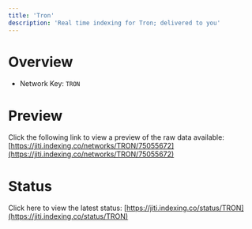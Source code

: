 ```yaml
---
title: 'Tron'
description: 'Real time indexing for Tron; delivered to you'
---
```


# Overview
- Network Key: `TRON`

# Preview
Click the following link to view a preview of the raw data available: [https://jiti.indexing.co/networks/TRON/75055672](https://jiti.indexing.co/networks/TRON/75055672)

# Status
Click here to view the latest status: [https://jiti.indexing.co/status/TRON](https://jiti.indexing.co/status/TRON)
